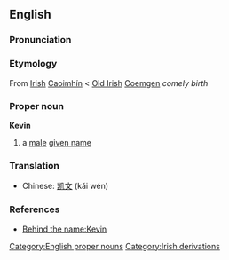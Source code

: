 == English ==
=== Pronunciation ===
{{IPA|[&#712;k&#603;v&#618;n]}}

=== Etymology ===
From [[Irish]] [[Caoimhín]] < [[Old Irish]] [[Coemgen]] ''comely birth''

=== Proper noun ===
'''Kevin'''
# a [[male]] [[given name]]

===Translation===
*Chinese: [[凯文]] (kǎi wén)

=== References ===
* [http://www.behindthename.com/php/view.php?name=kevin Behind the name:Kevin]

[[Category:English proper nouns]]
[[Category:Irish derivations]]
